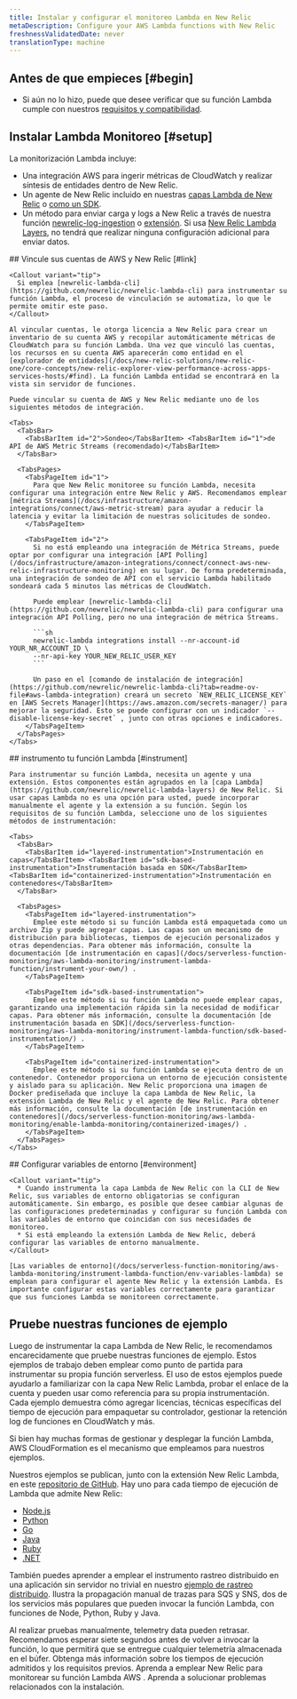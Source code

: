 ```yaml
---
title: Instalar y configurar el monitoreo Lambda en New Relic
metaDescription: Configure your AWS Lambda functions with New Relic
freshnessValidatedDate: never
translationType: machine
---
```


## Antes de que empieces [#begin]

* Si aún no lo hizo, puede que desee verificar que su función Lambda cumple con nuestros [requisitos y compatibilidad](/docs/serverless-function-monitoring/aws-lambda-monitoring/instrument-lambda-function/compatibility-requirement-lambda-monitoring).

## Instalar Lambda Monitoreo [#setup]

La monitorización Lambda incluye:

* Una integración AWS para ingerir métricas de CloudWatch y realizar síntesis de entidades dentro de New Relic.
* Un agente de New Relic incluido en nuestras [capas Lambda de New Relic](https://github.com/newrelic/newrelic-lambda-layers) o [como un SDK](/docs/serverless-function-monitoring/aws-lambda-monitoring/instrument-lambda-function/sdk-based-instrumentation).
* Un método para enviar carga y logs a New Relic a través de nuestra función [newrelic-log-ingestion](https://github.com/newrelic/aws-log-ingestion) o [extensión](https://github.com/newrelic/newrelic-lambda-extension). Si usa [New Relic Lambda Layers](https://github.com/newrelic/newrelic-lambda-layers), no tendrá que realizar ninguna configuración adicional para enviar datos.

<Steps>
  <Step>
    ## Vincule sus cuentas de AWS y New Relic [#link]

    <Callout variant="tip">
      Si emplea [newrelic-lambda-cli](https://github.com/newrelic/newrelic-lambda-cli) para instrumentar su función Lambda, el proceso de vinculación se automatiza, lo que le permite omitir este paso.
    </Callout>

    Al vincular cuentas, le otorga licencia a New Relic para crear un inventario de su cuenta AWS y recopilar automáticamente métricas de CloudWatch para su función Lambda. Una vez que vinculó las cuentas, los recursos en su cuenta AWS aparecerán como entidad en el [explorador de entidades](/docs/new-relic-solutions/new-relic-one/core-concepts/new-relic-explorer-view-performance-across-apps-services-hosts/#find). La función Lambda entidad se encontrará en la vista sin servidor de funciones.

    Puede vincular su cuenta de AWS y New Relic mediante uno de los siguientes métodos de integración.

    <Tabs>
      <TabsBar>
        <TabsBarItem id="2">Sondeo</TabsBarItem> <TabsBarItem id="1">de API de AWS Metric Streams (recomendado)</TabsBarItem>
      </TabsBar>

      <TabsPages>
        <TabsPageItem id="1">
          Para que New Relic monitoree su función Lambda, necesita configurar una integración entre New Relic y AWS. Recomendamos emplear [métrica Streams](/docs/infrastructure/amazon-integrations/connect/aws-metric-stream) para ayudar a reducir la latencia y evitar la limitación de nuestras solicitudes de sondeo.
        </TabsPageItem>

        <TabsPageItem id="2">
          Si no está empleando una integración de Métrica Streams, puede optar por configurar una integración [API Polling](/docs/infrastructure/amazon-integrations/connect/connect-aws-new-relic-infrastructure-monitoring) en su lugar. De forma predeterminada, una integración de sondeo de API con el servicio Lambda habilitado sondeará cada 5 minutos las métricas de CloudWatch.

          Puede emplear [newrelic-lambda-cli](https://github.com/newrelic/newrelic-lambda-cli) para configurar una integración API Polling, pero no una integración de métrica Streams.

          ```sh
          newrelic-lambda integrations install --nr-account-id YOUR_NR_ACCOUNT_ID \
          --nr-api-key YOUR_NEW_RELIC_USER_KEY
          ```

          Un paso en el [comando de instalación de integración](https://github.com/newrelic/newrelic-lambda-cli?tab=readme-ov-file#aws-lambda-integration) creará un secreto `NEW_RELIC_LICENSE_KEY` en [AWS Secrets Manager](https://aws.amazon.com/secrets-manager/) para mejorar la seguridad. Esto se puede configurar con un indicador `--disable-license-key-secret` , junto con otras opciones e indicadores.
        </TabsPageItem>
      </TabsPages>
    </Tabs>
  </Step>

  <Step>
    ## instrumento tu función Lambda [#instrument]

    Para instrumentar su función Lambda, necesita un agente y una extensión. Estos componentes están agrupados en la [capa Lambda](https://github.com/newrelic/newrelic-lambda-layers) de New Relic. Si usar capas Lambda no es una opción para usted, puede incorporar manualmente el agente y la extensión a su función. Según los requisitos de su función Lambda, seleccione uno de los siguientes métodos de instrumentación:

    <Tabs>
      <TabsBar>
        <TabsBarItem id="layered-instrumentation">Instrumentación en capas</TabsBarItem> <TabsBarItem id="sdk-based-instrumentation">Instrumentación basada en SDK</TabsBarItem> <TabsBarItem id="containerized-instrumentation">Instrumentación en contenedores</TabsBarItem>
      </TabsBar>

      <TabsPages>
        <TabsPageItem id="layered-instrumentation">
          Emplee este método si su función Lambda está empaquetada como un archivo Zip y puede agregar capas. Las capas son un mecanismo de distribución para bibliotecas, tiempos de ejecución personalizados y otras dependencias. Para obtener más información, consulte la documentación [de instrumentación en capas](/docs/serverless-function-monitoring/aws-lambda-monitoring/instrument-lambda-function/instrument-your-own/) .
        </TabsPageItem>

        <TabsPageItem id="sdk-based-instrumentation">
          Emplee este método si su función Lambda no puede emplear capas, garantizando una implementación rápida sin la necesidad de modificar capas. Para obtener más información, consulte la documentación [de instrumentación basada en SDK](/docs/serverless-function-monitoring/aws-lambda-monitoring/instrument-lambda-function/sdk-based-instrumentation/) .
        </TabsPageItem>

        <TabsPageItem id="containerized-instrumentation">
          Emplee este método si su función Lambda se ejecuta dentro de un contenedor. Contenedor proporciona un entorno de ejecución consistente y aislado para su aplicación. New Relic proporciona una imagen de Docker prediseñada que incluye la capa Lambda de New Relic, la extensión Lambda de New Relic y el agente de New Relic. Para obtener más información, consulte la documentación [de instrumentación en contenedores](/docs/serverless-function-monitoring/aws-lambda-monitoring/enable-lambda-monitoring/containerized-images/) .
        </TabsPageItem>
      </TabsPages>
    </Tabs>
  </Step>

  <Step>
    ## Configurar variables de entorno [#environment]

    <Callout variant="tip">
      * Cuando instrumenta la capa Lambda de New Relic con la CLI de New Relic, sus variables de entorno obligatorias se configuran automáticamente. Sin embargo, es posible que desee cambiar algunas de las configuraciones predeterminadas y configurar su función Lambda con las variables de entorno que coincidan con sus necesidades de monitoreo.
      * Si está empleando la extensión Lambda de New Relic, deberá configurar las variables de entorno manualmente.
    </Callout>

    [Las variables de entorno](/docs/serverless-function-monitoring/aws-lambda-monitoring/instrument-lambda-function/env-variables-lambda) se emplean para configurar el agente New Relic y la extensión Lambda. Es importante configurar estas variables correctamente para garantizar que sus funciones Lambda se monitoreen correctamente.
  </Step>
</Steps>

## Pruebe nuestras funciones de ejemplo

Luego de instrumentar la capa Lambda de New Relic, le recomendamos encarecidamente que pruebe nuestras funciones de ejemplo. Estos ejemplos de trabajo deben emplear como punto de partida para instrumentar su propia función serverless. El uso de estos ejemplos puede ayudarlo a familiarizar con la capa New Relic Lambda, probar el enlace de la cuenta y pueden usar como referencia para su propia instrumentación. Cada ejemplo demuestra cómo agregar licencias, técnicas específicas del tiempo de ejecución para empaquetar su controlador, gestionar la retención log de funciones en CloudWatch y más.

Si bien hay muchas formas de gestionar y desplegar la función Lambda, AWS CloudFormation es el mecanismo que empleamos para nuestros ejemplos.

Nuestros ejemplos se publican, junto con la extensión New Relic Lambda, en este [repositorio de GitHub](https://github.com/newrelic/newrelic-lambda-extension). Hay uno para cada tiempo de ejecución de Lambda que admite New Relic:

* [Node.js](https://github.com/newrelic/newrelic-lambda-extension/tree/main/examples/sam/node)
* [Python](https://github.com/newrelic/newrelic-lambda-extension/tree/main/examples/sam/python)
* [Go](https://github.com/newrelic/newrelic-lambda-extension/tree/main/examples/sam/go)
* [Java](https://github.com/newrelic/newrelic-lambda-extension/tree/main/examples/sam/java)
* [Ruby](https://github.com/newrelic/newrelic-lambda-extension/tree/main/examples/sam/ruby)
* [.NET](https://github.com/newrelic/newrelic-lambda-extension/tree/main/examples/sam/dotnet)

También puedes aprender a emplear el instrumento rastreo distribuido en una aplicación sin servidor no trivial en nuestro [ejemplo de rastreo distribuido](https://github.com/newrelic/newrelic-lambda-extension/tree/main/examples/sam/distributedtracing). Ilustra la propagación manual de trazas para SQS y SNS, dos de los servicios más populares que pueden invocar la función Lambda, con funciones de Node, Python, Ruby y Java.

<Callout variant="tip">
  Al realizar pruebas manualmente, telemetry data pueden retrasar. Recomendamos esperar siete segundos antes de volver a invocar la función, lo que permitirá que se entregue cualquier telemetría almacenada en el búfer.
</Callout>

<DocTiles>
  <DocTile title="Compatibility and requirement" path="/docs/serverless-function-monitoring/aws-lambda-monitoring/instrument-lambda-function/compatibility-requirement-lambda-monitoring">Obtenga más información sobre los tiempos de ejecución admitidos y los requisitos previos.</DocTile> <DocTile title="Data and UI" path="/docs/serverless-function-monitoring/aws-lambda-monitoring/ui-data/understand-lambda-monitoring-ui/">Aprenda a emplear New Relic para monitorear su función Lambda AWS .</DocTile> <DocTile title="Troubleshooting" path="/docs/serverless-function-monitoring/aws-lambda-monitoring/troubleshooting">Aprenda a solucionar problemas relacionados con la instalación.</DocTile>
</DocTiles>